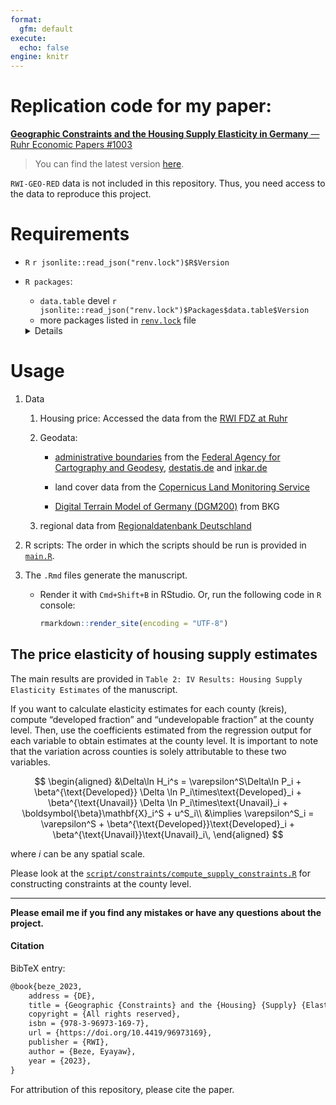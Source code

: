 ```yaml
---
format:
  gfm: default
execute:
  echo: false
engine: knitr
---
```


<!-- README.md is generated from README.qmd. Please edit that file -->

# Replication code for my paper:

[**Geographic Constraints and the Housing Supply Elasticity in Germany** — Ruhr Economic Papers #1003](https://www.rwi-essen.de/en/publications/scientific/ruhr-economic-papers/detail/geographic-constraints-and-the-housing-supply-elasticity-germany)

> You can find the latest version [here](https://uni-duisburg-essen.sciebo.de/s/km7tQzcygRQjwp6).

::: callout-warning
`RWI-GEO-RED` data is not included in this repository. Thus, you need access to the data to reproduce this project.
:::

# Requirements

-   `R` `r jsonlite::read_json("renv.lock")$R$Version`

-   `R packages`:

    -   `data.table` devel `r jsonlite::read_json("renv.lock")$Packages$data.table$Version`
    -   more packages listed in [`renv.lock`](./renv.lock) file

    <details>

    This project depends heavily on the awesome [`data.table`](https://github.com/Rdatatable/data.table) package.

    ```r
    #| label: tbl-top-packages
    #| tbl-cap: "Dependencies - Top packages"
    #| message: false
    deps = data.table::as.data.table(renv::dependencies(quiet = T))

    deps[, .("num_files" = .N), .(pkg = paste0("`", Package, "`")),
        ][order(-num_files)
         ][1:10, ] |>
            knitr::kable()
    ```

    </details>

# Usage

1.  Data

    1.  Housing price: Accessed the data from the [RWI FDZ at Ruhr](https://fdz.rwi-essen.de/en/doi-detail/id-107807immoredhksufv3)

    2.  Geodata:

        -   [administrative boundaries](https://gdz.bkg.bund.de/index.php/default/digitale-geodaten/verwaltungsgebiete.html?___store=default) from the [Federal Agency for Cartography and Geodesy](https://gdz.BKG-bund.de), [destatis.de](https://destatis.de) and [inkar.de](https://inkar.de)

        -   land cover data from the [Copernicus Land Monitoring Service](https://land.copernicus.eu/en/dataset-catalog?b_size=10&query=%5B%7B%22i%22:%22portal_type%22,%22o%22:%22paqo.selection.any%22,%22v%22:%5B%22DataSet%22%5D%7D,%7B%22i%22:%22SearchableText%22,%22o%22:%22paqo.string.contains%22,%22v%22:%22land%20cover%22%7D%5D)

        -   [Digital Terrain Model of Germany (DGM200)](https://daten.gdz.bkg.bund.de/produkte/dgm/dgm200/aktuell/dgm200.utm32s.gridascii.zip) from BKG

    3.  regional data from [Regionaldatenbank Deutschland](https://www.regionalstatistik.de/genesis/online)

2.  R scripts: The order in which the scripts should be run is provided in [`main.R`](main.R).

3.  The `.Rmd` files generate the manuscript.

    -   Render it with `Cmd+Shift+B` in RStudio. Or, run the following code in `R` console:

        ``` r
        rmarkdown::render_site(encoding = "UTF-8")
        ```

## The price elasticity of housing supply estimates

The main results are provided in `Table 2: IV Results: Housing Supply Elasticity Estimates` of the manuscript.

If you want to calculate elasticity estimates for each county (kreis), compute "developed fraction" and "undevelopable fraction" at the county level. Then, use the coefficients estimated from the regression output for each variable to obtain estimates at the county level. It is important to note that the variation across counties is solely attributable to these two variables.

$$
\begin{aligned}
&\Delta\ln H_i^s = \varepsilon^S\Delta\ln P_i + \beta^{\text{Developed}} \Delta \ln P_i\times\text{Developed}_i +
\beta^{\text{Unavail}} \Delta \ln P_i\times\text{Unavail}_i + \boldsymbol{\beta}\mathbf{X}_i^S + u^S_i\\
&\implies \varepsilon^S_i = \varepsilon^S + \beta^{\text{Developed}}\text{Developed}_i + \beta^{\text{Unavail}}\text{Unavail}_i\,
\end{aligned}
$$

where $i$ can be any spatial scale.

Please look at the [`script/constraints/compute_supply_constraints.R`](./script/constraints/compute_supply_constraints.R) for constructing constraints at the county level.

------------------------------------------------------------------------

**Please email me if you find any mistakes or have any questions about the project.**

#### Citation

BibTeX entry:

``` tex
@book{beze_2023,
    address = {DE},
    title = {Geographic {Constraints} and the {Housing} {Supply} {Elasticity} in {Germany}},
    copyright = {All rights reserved},
    isbn = {978-3-96973-169-7},
    url = {https://doi.org/10.4419/96973169},
    publisher = {RWI},
    author = {Beze, Eyayaw},
    year = {2023},
}
```

For attribution of this repository, please cite the paper.